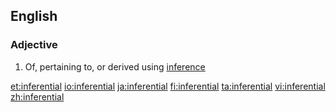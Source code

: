 ==English==

===Adjective===
{{en-adj}}

# Of, pertaining to, or derived using [[inference]]

[[et:inferential]]
[[io:inferential]]
[[ja:inferential]]
[[fi:inferential]]
[[ta:inferential]]
[[vi:inferential]]
[[zh:inferential]]